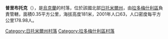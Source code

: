 {{coord|50|36|46|N|29|4|5|E|scale:30000|display=title}}

'''普里布托克'''（{{lang-uk|Прибуток}}），是[[烏克蘭|烏克蘭]]的村落，位於該國北部[[日托米爾州|日托米爾州]]，由[[拉多梅什利區|拉多梅什利區]]負責管轄，面積0.35平方公里，海拔高度181米，2001年人口63，人口密度每平方公里178.98人。

{{DEFAULTSORT:Прибуток (Радомишльський район)}}
[[Category:日托米爾州村落|Category:日托米爾州村落]]
[[Category:拉多梅什利區村落|Category:拉多梅什利區村落]]


{{Zhytomyr-geo-stub}}